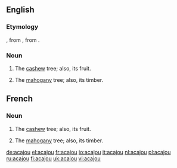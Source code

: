 ==English==
===Etymology===
{{etyl|fr}}, from {{etyl|pt}} {{term|acajú|lang=pt}}, from {{etyl|tup|en}} {{term|acajuba}}.

===Noun===
{{en-noun}}

#{{trees}} The [[cashew]] tree; also, its fruit.
#{{trees}} The [[mahogany]] tree; also, its timber.

==French==

===Noun===
{{fr-noun|m}}

#{{trees}} The [[cashew]] tree; also, its fruit.
#{{trees}} The [[mahogany]] tree; also, its timber.

[[de:acajou]]
[[el:acajou]]
[[fr:acajou]]
[[io:acajou]]
[[it:acajou]]
[[nl:acajou]]
[[pl:acajou]]
[[ru:acajou]]
[[fi:acajou]]
[[uk:acajou]]
[[vi:acajou]]